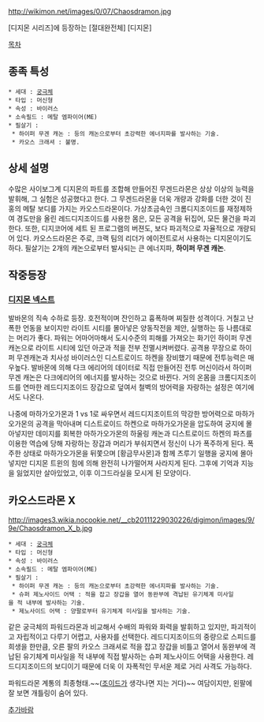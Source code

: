 http://wikimon.net/images/0/07/Chaosdramon.jpg

[디지몬 시리즈]에 등장하는 [절대완전체] [디지몬]

[[목차]]

== 종족 특성 ==
 * 세대 : [[궁극체]]
 * 타입 : 머신형
 * 속성 : 바이러스
 * 소속필드 : 메탈 엠파이어(ME)
 * 필살기 : 
  * 하이퍼 무겐 캐논 : 등의 캐논으로부터 초강력한 에너지파를 발사하는 기술.
  * 카오스 크래셔 : 불명.

== 상세 설명 ==
수많은 사이보그계 디지몬의 파트를 조합해 만들어진 무겐드라몬은 상상 이상의 능력을 발휘해, 그 실험은 성공했다고 한다. 그 무겐드라몬을 더욱 개량과 강화를 더한 것이 진홍의 메탈 보디를 가지는 카오스드라몬이다. 가상초금속인 크롬디지조이드를 재정제하여 경도만을 올린 레드디지조이드를 사용한 몸은, 모든 공격을 뒤집어, 모든 물건을 파괴한다. 또한, 디지코어에 세트 된 프로그램의 버젼도, 보다 파괴적으로 자율적으로 개량되어 있다. 카오스드라몬은 주로, 크랙 팀의 리더가 에이전트로서 사용하는 디지몬이기도 하다. 필살기는 2개의 캐논으로부터 발사되는 큰 에너지파, '''하이퍼 무겐 캐논'''.

== 작중등장 ==
=== [[디지몬 넥스트]] ===
발바몬의 직속 수하로 등장. 호전적이며 잔인하고 흉폭하며 찌질한 성격이다. 거칠고 난폭한 언동을 보이지만 라이트 시티를 몰아넣은 양동작전을 제안, 실행하는 등 나름대로는 머리가 좋다. 파워는 어마어마해서 도시수준의 피해를 가져오는 화기인 하이퍼 무겐 캐논으로 라이트 시티에 있던 아군과 적을 전부 전멸시켜버렸다. 공격용 무장으로 하이퍼 무겐캐논과 치사성 바이러스인 디스트로이드 하켄을 장비했기 때문에 전투능력은 매우높다. 발바몬에 의해 다크 에리어의 데이터로 직접 만들어진 전투 머신이라서 하이퍼 무겐 캐논은 다크에리어의 에너지를 발사하는 것으로 바뀐다. 거의 온몸을 크롬디지조이드를 연마한 레드디지조이드 장갑으로 덮여서 철벽의 방어력을 자랑하는 설정은 여기에서도 나온다. 

나중에 마하가오가몬과 1 vs 1로 싸우면서 레드디지조이트의 막강한 방어력으로 마하가오가몬의 공격을 막아내며 디스트로이드 하켄으로 마하가오가몬을 압도하여 궁지에 몰아넣지만 데미지를 회복한 마하가오가몬의 하울링 캐논과 디스트로이드 하켄의 파츠를 이용한 역습에 당해 자랑하는 장갑과 머리가 부숴지면서 정신이 나가 폭주하게 된다. 폭주한 상태로 마하가오가몬을 뒤쫓으며 [황금무사몬]과 함께 츠루기 일행을 궁지에 몰아넣지만 디지몬 트윈의 힘에 의해 완전히 나가떨어져 사라지게 된다. 그후에 기억과 지능을 잃었지만 살아있었고, 이후 이그드라실을 모시게 된 모양이다.

== 카오스드라몬 X ==
http://images3.wikia.nocookie.net/__cb20111229030226/digimon/images/9/9e/Chaosdramon_X_b.jpg

 * 세대 : [[궁극체]]
 * 타입 : 머신형
 * 속성 : 바이러스
 * 소속필드 : 메탈 엠파이어(ME)
 * 필살기 : 
  * 하이퍼 무겐 캐논 : 등의 캐논으로부터 초강력한 에너지파를 발사하는 기술.
  * 슈퍼 제노사이드 어택 : 적을 잡고 장갑을 열어 동완부에 격납된 유기체계 미사일을 적 내부에 발사하는 기술.
  * 제노사이드 어택 : 양팔로부터 유기체계 미사일을 발사하는 기술.

같은 궁극체의 파워드라몬과 비교해서 수배의 파워와 화력을 발휘하고 있지만, 파괴적이고 자립적이고 다루기 어렵고, 사용자를 선택한다. 레드디지조이드의 중량으로 스피드를 희생을 한만큼, 오른 팔의 카오스 크래셔로 적을 잡고 장갑을 비틀고 열어서 동완부에 격납된 유기체계 미사일을 적 내부에 직접 발사하는 슈퍼 제노사이드 어택을 사용한다. 레드디지조이드의 보디이기 때문에 더욱 이 자폭적인 무서운 제로 거리 사격도 가능하다.

파워드라몬 계통의 최종형태.~~([[조이드]]가 생각나면 지는 거다)~~ 여담이지만, 왼팔에 잘 보면 개틀링이 숨어 있다.

[[추가바람]]
